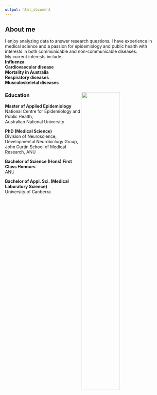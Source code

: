 ---
output: html_document
---
 
## About me
I enjoy analyzing data to answer research questions. I have experience in medical science and a passion for epidemiology and public health with interests in both communicable and non-communicable diseases.  
My current interests include:  
    **Influenza**   
    **Cardiovascular disease**  
    **Mortality in Australia**  
    **Respiratory diseases**  
    **Musculoskeletal diseases**  


### Education   <img src="images/Aus.jpg" style=width:50% align="right">  
**Master of Applied Epidemiology**  
National Centre for Epidemiology and Public Health,   
Australian National University


**PhD (Medical Science)**  
Division of Neuroscience, Developmental Neurobiology Group,  
John Curtin School of Medical Research, ANU  

**Bachelor of Science (Hons) First Class Honours**  
ANU

**Bachelor of Appl. Sci. (Medical Laboratory Science)**  
University of Canberra  
